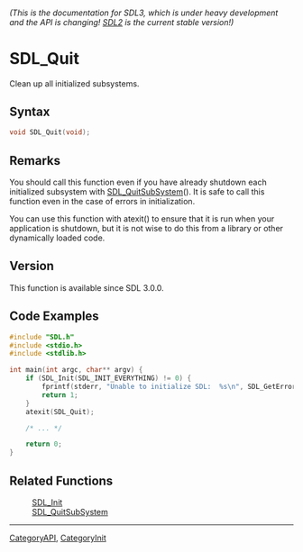 ====== (This is the documentation for SDL3, which is under heavy development and the API is changing! [https://wiki.libsdl.org/ SDL2] is the current stable version!) ======
= SDL_Quit =

Clean up all initialized subsystems.

== Syntax ==

<syntaxhighlight lang='c'>
void SDL_Quit(void);
</syntaxhighlight>

== Remarks ==

You should call this function even if you have already shutdown each
initialized subsystem with [[SDL_QuitSubSystem]](). It is safe to call this
function even in the case of errors in initialization.

You can use this function with atexit() to ensure that it is run when your
application is shutdown, but it is not wise to do this from a library or
other dynamically loaded code.

== Version ==

This function is available since SDL 3.0.0.

== Code Examples ==

<syntaxhighlight lang='c++'>
#include "SDL.h"
#include <stdio.h>
#include <stdlib.h>

int main(int argc, char** argv) {
    if (SDL_Init(SDL_INIT_EVERYTHING) != 0) {
        fprintf(stderr, "Unable to initialize SDL:  %s\n", SDL_GetError());
        return 1;
    }
    atexit(SDL_Quit);

    /* ... */

    return 0;
}
</syntaxhighlight>

== Related Functions ==

:[[SDL_Init]]
:[[SDL_QuitSubSystem]]

----
[[CategoryAPI]], [[CategoryInit]]



